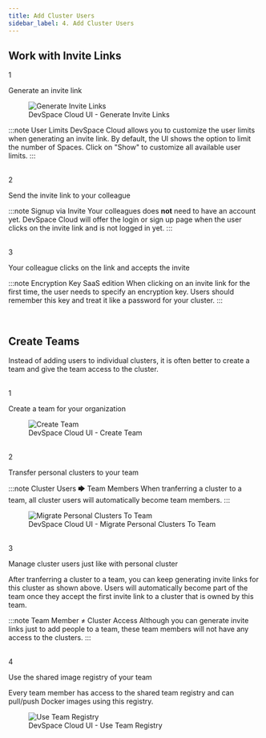 ```yaml
---
title: Add Cluster Users
sidebar_label: 4. Add Cluster Users
---
```



## Work with Invite Links

<Step>1</Step>

Generate an invite link

<figure class="frame">
  <img src="/img/ui-cluster-invite-generate.gif" alt="Generate Invite Links" />
  <figcaption>DevSpace Cloud UI - Generate Invite Links</figcaption>
</figure>

:::note User Limits
DevSpace Cloud allows you to customize the user limits when generating an invite link. By default, the UI shows the option to limit the number of Spaces. Click on "Show" to customize all available user limits.
:::

<br/>
<Step>2</Step> 

Send the invite link to your colleague

:::note Signup via Invite
Your colleagues does **not** need to have an account yet. DevSpace Cloud will offer the login or sign up page when the user clicks on the invite link and is not logged in yet.
:::

<br/>
<Step>3</Step> 

Your colleague clicks on the link and accepts the invite

:::note Encryption Key
<Highlight backgroundColor="#3333dd">SaaS edition</Highlight> When clicking on an invite link for the first time, the user needs to specify an encryption key. Users should remember this key and treat it like a password for your cluster.
:::

<br/>


## Create Teams
Instead of adding users to individual clusters, it is often better to create a team and give the team access to the cluster.

<br/>
<Step>1</Step> 

Create a team for your organization

<figure class="frame">
  <img src="/img/ui-team-create.gif" alt="Create Team" />
  <figcaption>DevSpace Cloud UI - Create Team</figcaption>
</figure>

<br/>
<Step>2</Step> 

Transfer personal clusters to your team

:::note Cluster Users 🡆 Team Members
When tranferring a cluster to a team, all cluster users will automatically become team members.
:::

<figure class="frame">
  <img src="/img/ui-team-migrate-cluster.gif" alt="Migrate Personal Clusters To Team" />
  <figcaption>DevSpace Cloud UI - Migrate Personal Clusters To Team</figcaption>
</figure>


<br/>
<Step>3</Step> 

Manage cluster users just like with personal cluster

After tranferring a cluster to a team, you can keep generating invite links for this cluster as shown above. Users will automatically become part of the team once they accept the first invite link to a cluster that is owned by this team.

:::note Team Member ≠ Cluster Access
Although you can generate invite links just to add people to a team, these team members will not have any access to the clusters.
:::


<br/>
<Step>4</Step>

Use the shared image registry of your team

Every team member has access to the shared team registry and can pull/push Docker images using this registry.

<figure class="frame">
  <img src="/img/ui-team-registry.gif" alt="Use Team Registry" />
  <figcaption>DevSpace Cloud UI - Use Team Registry</figcaption>
</figure>
